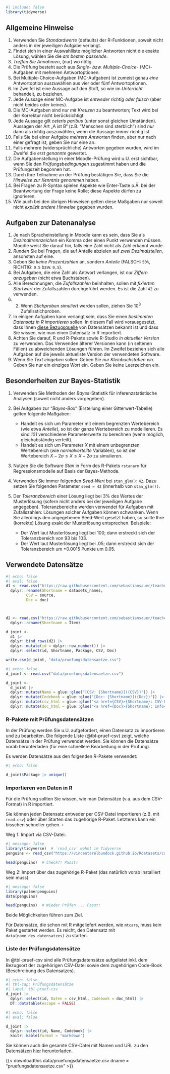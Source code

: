 
```r
#| include: false
library(tidyverse)
```




## Allgemeine Hinweise

1. Verwenden Sie *Standardwerte* (defaults) der R-Funktionen, soweit nicht anders in der jeweiligen Aufgabe verlangt.
2. Findet sich in einer Auswahlliste möglicher Antworten nicht die exakte Lösung, wählen Sie die *am besten passende*.
2.  *Treffen Sie Annahmen*, (nur) wo nötig. 
2.  Die Prüfung besteht auch aus *Single-  bzw. Multiple-Choice*- (MC)-Aufgaben mit mehreren Antwortoptionen.
2.  Bei Multiple-Choice-Aufgaben (MC-Aufgaben) ist zumeist genau *eine* Antwortoption auszuwählen aus vier oder fünf Antwortoptionen.
2.  Im Zweifel ist eine Aussage auf den Stoff, so wie im *Unterricht* behandelt, zu beziehen.
2.  Jede Aussage einer MC-Aufgabe ist *entweder richtig oder falsch* (aber nicht beides oder keines).
2.  Die MC-Aufgaben sind *nur mit Kreuzen* zu beantworten; Text wird bei der Korrektur nicht berücksichtigt.
2.  Jede Aussage gilt *ceteris paribus* (unter sonst gleichen Umständen). Aussagen der Art „A ist B“ (z.B. "Menschen sind sterblich") sind *nur* dann als richtig auszuwählen, wenn die Aussage *immer* richtig ist.
2.  Falls Sie bei einer Aufgabe *mehrere Antworten* finden, aber nur nach einer gefragt ist, geben Sie nur eine an. 
2.  Falls mehrere (widersprüchliche) Antworten gegeben wurden, wird im Zweifel die *erst genannte* gewertet.
2.  Die Aufgabenstellung in einer Moodle-Prüfung wird u.U. erst sichtbar, wenn Sie den *Prüfungsbedingungen* zugestimmt haben und die Prüfungszeit begonnen hat.
3. Durch Ihre Teilnahme an der Prüfung bestätigen Sie, dass Sie die *Hinweise zur Kenntnis genommen* haben.
2.  Bei Fragen zu R-Syntax spielen Aspekte wie Enter-Taste o.Ä. bei der Beantwortung der Frage keine Rolle; diese Aspekte dürfen zu ignorieren.
10. Wie auch bei den übrigen Hinweisen gelten diese Maßgaben nur soweit  nicht *explizit andere Hinweise* gegeben wurden.


## Aufgaben zur Datenanalyse


1.  Je nach Spracheinstellung in Moodle kann es sein, dass Sie als *Dezimaltrennzeichen* ein Komma oder einen Punkt verwenden müssen. Moodle weist Sie darauf hin, falls eine Zahl nicht als Zahl erkannt wurde.
2.  *Runden* Sie bei Fragen, die auf Anteile abzielen auf *zwei Dezimalstellen*, ansonsten auf eine.
2.  Geben Sie *keine Prozentzahlen* an, sondern *Anteile* (FALSCH: `50%`, RICHTIG: `0.5` bzw. `0,5`).
2.  Bei Aufgaben, die eine Zahl als Antwort verlangen, ist *nur Ziffern anzugeben* (nicht etwa Buchstaben).
2.  Alle Berechnungen, die *Zufallszahlen* beinhalten, sollen mit *fixierten Startwert* der Zufallszahlen durchgeführt werden. Es ist die Zahl `42` zu verwenden.
2.  2.  Wenn *Stichproben simuliert* werden sollen, ziehen Sie $10^3$ Zufallsstichproben.
2.  In einigen Aufgaben kann verlangt sein, dass Sie einen *bestimmten Datensatz in R importieren* sollen. In diesem Fall wird vorausgesetzt, dass Ihnen [diese Bezugsquelle](https://vincentarelbundock.github.io/Rdatasets/articles/data.html) von Datensätzen bekannt ist und dass Sie wissen, wie man einen Datensatz in R importiert.
2.  Achten Sie darauf, R und R-Pakete sowie R-Studio *in aktueller Version* zu verwenden. Das Verwenden älterer Versionen kann (in seltenen Fällen) zu abweichenden Lösungen führen. Im Zweifel beziehen sich alle Aufgaben auf die jeweils aktuellste Version der verwendeten Software.
2.  Wenn Sie *Text eingeben* sollen: Geben Sie *nur Kleinbuchstaben ein*. Geben Sie nur ein einziges Wort ein. Geben Sie keine Leerzeichen ein.




## Besonderheiten zur Bayes-Statistik


1.  Verwenden Sie Methoden der *Bayes*-Statistik für inferenzstatistische Analysen (soweit nicht anders vorgegeben).
2.  Bei Aufgaben zur "*Bayes-Box*" (Erstellung einer Gitterwert-Tabelle) gelten folgende Maßgaben:

    -  Handelt es sich um Parameter mit einem begrenzten Wertebereich (wie etwa *Anteile*), so ist der ganze Wertebereich zu modellieren. Es sind *101* verschiedene Parameterwerte zu berechnen (wenn möglich, gleichabständig verteilt).
    - Handelt es sich um Parameter $X$ mit einem unbegrenzten Wertebereich (wie *normalverteilte* Variablen), so ist der Wertebereich $X-2\sigma \le  X \le X+2\sigma$ zu simulieren.
    
3.  Nutzen Sie die Software *Stan* in Form des R-Pakets `rstanarm` für Regressionsmodelle auf Basis der Bayes-Methode.
4.  Verwenden Sie immer folgenden *Seed-Wert* bei `stan_glm()`: `42`. Dazu setzen Sie folgenden Parameter `seed = 42` (innerhalb von `stan_glm())`.
2.  Der *Toleranzbereich* einer Lösung liegt bei 3% des Wertes der Musterlösung (sofern nicht anders bei der jeweiligen Aufgabe angegeben). Toleranzbereiche werden verwendet für Aufgaben mit Zufallszahlen: Lösungen solcher Aufgaben können schwanken. Wenn Sie allerdings den angegebenen Seed-Wert gesetzt haben, so sollte Ihre (korrekte) Lösung exakt der Musterlösung entsprechen. Beispiele: 
    - Der Wert laut Musterlösung liegt bei 100; dann erstreckt sich der Toleranzbereich von 93 bis 103. 
    - Der Wert laut Musterlösung liegt bei .05; dann erstreckt sich der Toleranzbereich um ±0.0015 Punkte um 0.05.





## Verwendete Datensätze



```r
#| echo: false
#| eval: false
d1 <- read.csv("https://raw.githubusercontent.com/sebastiansauer/teachertools/main/data/teaching_df.csv") |> 
  dplyr::rename(Shortname = datasets_names,
         CSV = source,
         Doc = doc)



d2 <- read.csv("https://raw.githubusercontent.com/sebastiansauer/teachertools/main/data/datasets-openintro.csv") |> 
  dplyr::rename(Shortname = Item)

d_joint <-
  d1 |>  
  dplyr::bind_rows(d2) |> 
  dplyr::mutate(id = dplyr::row_number()) |> 
  dplyr::select(id, Shortname, Package, CSV, Doc)

write.csv(d_joint, "data/pruefungsdatensaetze.csv")
```

```r
#| echo: false
d_joint <- read.csv("data/pruefungsdatensaetze.csv")

d_joint <-
  d_joint |> 
  dplyr::mutate(Name = glue::glue("[CSV: {Shortname}]({CSV})")) |> 
  dplyr::mutate(Codebook = glue::glue("[Doc: {Shortname}]({Doc})")) |> 
  dplyr::mutate(csv_html = glue::glue("<a href={CSV}>{Shortname}: CSV-Datei</a>")) |> 
  dplyr::mutate(doc_html = glue::glue("<a href={Doc}>{Shortname}: Info</a>"))
```


### R-Pakete mit Prüfungsdatensätzen

In der Prüfung werden Sie u.U. aufgefordert, einen Datensatz zu importieren und zu bearbeiten.
Die folgende Liste (@tbl-pruef-csv) zeigt, welche Datensätze in der Prüfung verwendet werden.
Sie können die Datensätze vorab herunterladen (für eine schnellere Bearbeitung in der Prüfung).

Es werden Datensätze aus den folgenden R-Pakete verwendet:

```r
#| echo: false

d_joint$Package |> unique()
```


### Importieren von Daten in R

Für die Prüfung sollten Sie wissen, wie man Datensätze (v.a. aus dem CSV-Format) in R importiert.

:::callout-note
Sie können jeden Datensatz entweder per CSV-Datei importieren (z.B. mit `read.csv`) oder über Starten das zugehörige R-Paket.
Letzteres kann ein bisschen schneller gehen. $\square$
:::


Weg 1: Import via CSV-Datei:

```r
#| message: false
library(tidyverse)  # `read_csv` wohnt im Tidyverse
penguins <- read_csv("https://vincentarelbundock.github.io/Rdatasets/csv/palmerpenguins/penguins.csv")

head(penguins)  # Check?! Passt!
```

Weg 2: Import über das zugehörige R-Paket (das natürlich vorab installiert sein muss):

```r
#| message: false
library(palmerpenguins)
data(penguins)

head(penguins)  # Wieder Prüfen ... Passt!
```
Beide Möglichkeiten führen zum Ziel.


Für Datensätze, die schon mit R mitgeliefert werden, wie `mtcars`, 
muss kein Paket gestartet werden.
Es reicht, den Datensatz mit `data(name_des_datensatzes)` zu starten. 


### Liste der Prüfungsdatensätze

In @tbl-pruef-csv sind alle Prüfungsdatensätze aufgelistet inkl. dem Bezugsort der zugehörigen CSV-Datei sowie dem zugehörigen Code-Book (Beschreibung des Datensatzes).


```r
#| echo: false
#| tbl-cap: Prüfungsdatensätze
#| label: tbl-pruef-csv
d_joint |> 
  dplyr::select(id, Daten = csv_html, Codebook = doc_html) |> 
  DT::datatable(escape = FALSE)
```



```r
#| echo: false
#| eval: false

d_joint |> 
  dplyr::select(id, Name, Codebook) |> 
  knitr::kable(format = "markdown") 
```


Sie können auch die gesamte CSV-Datei mit Namen und URL zu den Datensätzen [hier](data/pruefungsdatensaetze.csv) herunterladen.

{{< downloadthis data/pruefungsdatensaetze.csv dname = "pruefungsdatensaetze.csv" >}}

